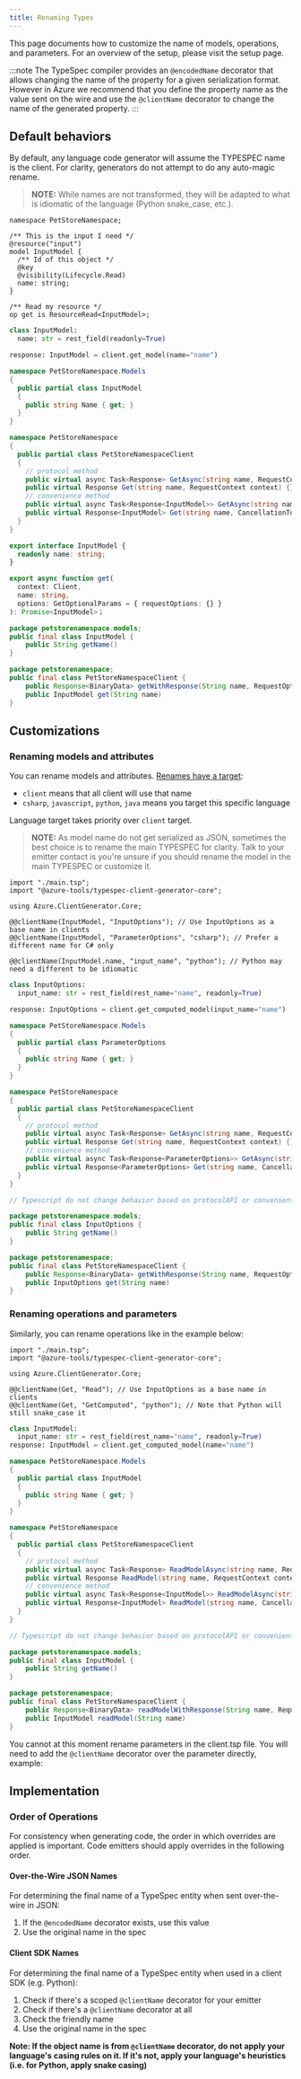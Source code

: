 ```yaml
---
title: Renaming Types
---
```



This page documents how to customize the name of models, operations, and parameters. For an overview of the setup, please visit the setup page.

:::note
The TypeSpec compiler provides an `@encodedName` decorator that allows changing the name of the property for a given serialization format.
However in Azure we recommend that you define the property name as the value sent on the wire and use the `@clientName` decorator to change the name of the generated property.
:::

## Default behaviors

By default, any language code generator will assume the TYPESPEC name is the client. For clarity, generators do not attempt to do any auto-magic rename.

> **NOTE:** While names are not transformed, they will be adapted to what is idiomatic of the language (Python snake_case, etc.).

<ClientTabs>

```typespec title=main.tsp
namespace PetStoreNamespace;

/** This is the input I need */
@resource("input")
model InputModel {
  /** Id of this object */
  @key
  @visibility(Lifecycle.Read)
  name: string;
}

/** Read my resource */
op get is ResourceRead<InputModel>;
```

```python
class InputModel:
  name: str = rest_field(readonly=True)

response: InputModel = client.get_model(name="name")
```

```csharp
namespace PetStoreNamespace.Models
{
  public partial class InputModel
  {
    public string Name { get; }
  }
}

namespace PetStoreNamespace
{
  public partial class PetStoreNamespaceClient
  {
    // protocol method
    public virtual async Task<Response> GetAsync(string name, RequestContext context) {}
    public virtual Response Get(string name, RequestContext context) {}
    // convenience method
    public virtual async Task<Response<InputModel>> GetAsync(string name, CancellationToken cancellationToken = default) {}
    public virtual Response<InputModel> Get(string name, CancellationToken cancellationToken = default) {}
  }
}
```

```typescript
export interface InputModel {
  readonly name: string;
}

export async function get(
  context: Client,
  name: string,
  options: GetOptionalParams = { requestOptions: {} }
): Promise<InputModel>；
```

```java
package petstorenamespace.models;
public final class InputModel {
    public String getName()
}

package petstorenamespace;
public final class PetStoreNamespaceClient {
    public Response<BinaryData> getWithResponse(String name, RequestOptions requestOptions)
    public InputModel get(String name)
}
```

</ClientTabs>

## Customizations

### Renaming models and attributes

You can rename models and attributes. [Renames have a target](https://microsoft.github.io/typespec/standard-library/projected-names#known-targets):

- `client` means that all client will use that name
- `csharp`, `javascript`, `python`, `java` means you target this specific language

Language target takes priority over `client` target.

> **NOTE:** As model name do not get serialized as JSON, sometimes the best choice is to rename the main TYPESPEC for clarity. Talk to your emitter contact is you're unsure
> if you should rename the model in the main TYPESPEC or customize it.

<ClientTabs>

```typespec title=client.tsp
import "./main.tsp";
import "@azure-tools/typespec-client-generator-core";

using Azure.ClientGenerator.Core;

@@clientName(InputModel, "InputOptions"); // Use InputOptions as a base name in clients
@@clientName(InputModel, "ParameterOptions", "csharp"); // Prefer a different name for C# only

@@clientName(InputModel.name, "input_name", "python"); // Python may need a different to be idiomatic
```

```python
class InputOptions:
  input_name: str = rest_field(rest_name="name", readonly=True)

response: InputOptions = client.get_computed_model(input_name="name")
```

```csharp
namespace PetStoreNamespace.Models
{
  public partial class ParameterOptions
  {
    public string Name { get; }
  }
}

namespace PetStoreNamespace
{
  public partial class PetStoreNamespaceClient
  {
    // protocol method
    public virtual async Task<Response> GetAsync(string name, RequestContext context) {}
    public virtual Response Get(string name, RequestContext context) {}
    // convenience method
    public virtual async Task<Response<ParameterOptions>> GetAsync(string name, CancellationToken cancellationToken = default) {}
    public virtual Response<ParameterOptions> Get(string name, CancellationToken cancellationToken = default) {}
  }
}
```

```typescript
// Typescript do not change behavior based on protocolAPI or convenientAPI
```

```java
package petstorenamespace.models;
public final class InputOptions {
    public String getName()
}

package petstorenamespace;
public final class PetStoreNamespaceClient {
    public Response<BinaryData> getWithResponse(String name, RequestOptions requestOptions)
    public InputOptions get(String name)
}
```

</ClientTabs>

### Renaming operations and parameters

Similarly, you can rename operations like in the example below:

<ClientTabs>

```typespec title=client.tsp
import "./main.tsp";
import "@azure-tools/typespec-client-generator-core";

using Azure.ClientGenerator.Core;

@@clientName(Get, "Read"); // Use InputOptions as a base name in clients
@@clientName(Get, "GetComputed", "python"); // Note that Python will still snake_case it
```

```python
class InputModel:
  input_name: str = rest_field(rest_name="name", readonly=True)
response: InputModel = client.get_computed_model(name="name")
```

```csharp
namespace PetStoreNamespace.Models
{
  public partial class InputModel
  {
    public string Name { get; }
  }
}

namespace PetStoreNamespace
{
  public partial class PetStoreNamespaceClient
  {
    // protocol method
    public virtual async Task<Response> ReadModelAsync(string name, RequestContext context) {}
    public virtual Response ReadModel(string name, RequestContext context) {}
    // convenience method
    public virtual async Task<Response<InputModel>> ReadModelAsync(string name, CancellationToken cancellationToken = default) {}
    public virtual Response<InputModel> ReadModel(string name, CancellationToken cancellationToken = default) {}
  }
}
```

```typescript
// Typescript do not change behavior based on protocolAPI or convenientAPI
```

```java
package petstorenamespace.models;
public final class InputModel {
    public String getName()
}

package petstorenamespace;
public final class PetStoreNamespaceClient {
    public Response<BinaryData> readModelWithResponse(String name, RequestOptions requestOptions)
    public InputModel readModel(String name)
}
```

</ClientTabs>

You cannot at this moment rename parameters in the client.tsp file. You will need to add the `@clientName` decorator over the parameter directly, example:

## Implementation

### Order of Operations

For consistency when generating code, the order in which overrides are applied is important. Code emitters should apply overrides in the following order.

#### Over-the-Wire JSON Names

For determining the final name of a TypeSpec entity when sent over-the-wire in JSON:

1. If the `@encodedName` decorator exists, use this value
2. Use the original name in the spec

#### Client SDK Names

For determining the final name of a TypeSpec entity when used in a client SDK (e.g. Python):

1. Check if there's a scoped `@clientName` decorator for your emitter
2. Check if there's a `@clientName` decorator at all
3. Check the friendly name
4. Use the original name in the spec

**Note: If the object name is from `@clientName` decorator, do not apply your language's casing rules on it. If it's not, apply your language's heuristics (i.e. for Python, apply snake casing)**
